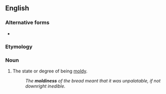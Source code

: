 ==English==

===Alternative forms===
* {{l|en|mouldiness}}

===Etymology===
{{suffix|en|moldy|ness}}

===Noun===
{{en-noun|-}}

# The state or degree of being [[moldy]].
#: ''The '''moldiness''' of the bread meant that it was unpalatable, if not downright inedible.''
